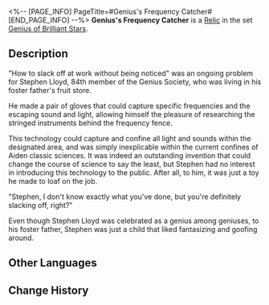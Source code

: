 <%-- [PAGE_INFO]
PageTitle=#Genius's Frequency Catcher#
[END_PAGE_INFO] --%>
{{Relic Infobox
|id        = 61082
|image     = Item Genius's Frequency Catcher.png{{subst:void|<!--$UPLOAD:<<SpriteOutput/RelicFigures/IconRelic_108_2.png>-<Item Genius's Frequency Catcher.png>-<Relic Icons>>-->}}
|set       = Genius of Brilliant Stars
|piece     = Hand
|mentions  = 
}}
{{Description|A pair of gloves equipped with a precision frequency-capture device, which enables direct manipulation of otherwise-intangible sound and light vibrations.}}
'''Genius's Frequency Catcher''' is a [[Relic]] in the set [[Genius of Brilliant Stars]].

==Description==
"How to slack off at work without being noticed" was an ongoing problem for Stephen Lloyd, 84th member of the Genius Society, who was living in his foster father's fruit store.

He made a pair of gloves that could capture specific frequencies and the escaping sound and light, allowing himself the pleasure of researching the stringed instruments behind the frequency fence.

This technology could capture and confine all light and sounds within the designated area, and was simply inexplicable within the current confines of Aiden classic sciences. It was indeed an outstanding invention that could change the course of science to say the least, but Stephen had no interest in introducing this technology to the public. After all, to him, it was just a toy he made to loaf on the job.

"Stephen, I don't know exactly what you've done, but you're definitely slacking off, right?"

Even though Stephen Lloyd was celebrated as a genius among geniuses, to his foster father, Stephen was just a child that liked fantasizing and goofing around.

==Other Languages==
{{Other Languages
|en   = Genius's Frequency Catcher
|zhs  = 天才的频变捕手
|zht  = 天才的頻變捕手
|ja   = {{Rubi|天才|てんさい}}の{{Rubi|周波数変動|しゅうはすうへんどう}}キャッチャー
|ko   = 지니어스의 주파수 변환 포착 장갑
|es   = Capturador de variaciones de amplitud del genio
|fr   = Capteurs de fréquence de génie
|ru   = Улавливатель частот гения
|th   = Genius's Frequency Catcher
|vi   = Tay Bắt Biến Tần Của Thiên Tài
|de   = Frequenzerfasser des Genies
|id   = Genius's Frequency Catcher
|pt   = Apanhador de Frequência do Gênio
}}

==Change History==
{{Change History|1.0}}